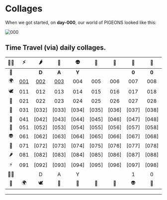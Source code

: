 # Collages

When we got started, on **day-000**, our world of PIGEONS looked like this:

![000](/_assets/_collages/day-000-pigeons-collage.jpeg)


## Time Travel (via) daily collages.
| 🧟‍♀️ | ⚡️ | 🌶 | 🔫 | 👽 | 📿 | 👑 | 🦌 | 💸 | 🕊 | 🌍 | 🗽 |
|:--:|:--:|:--:|:--:|:--:|:--:|:--:|:--:|:--:|:--:|:--:|:--:|
| 🗽 |   | **D** | **A** | **Y** |   |   | **0** | **0** | **0** |   | 🧟‍♀️ |
| 🌍 | [001] | [002] | [003] | 004 | 005 | 006 | 007 | 008 | 009 | 010 | ⚡️ |
| 🕊 | 011 | 012 | 013 | 014 | 015 | 016 | 017 | 018 | 019 | 020 | 🌶 |
| 💸 | 021 | 022 | 023 | 024 | 025 | 026 | 027 | 028 | 029 | 030 | 🔫 |
| 🦌 | 031 | [032] | [033] | [034] | [035] | [036] | [037] | [038] | [039] | [040] | 👽 |
| 👑 | 041 | [042] | [043] | [044] | [045] | [046] | [047] | [048] | [049] | [050] | 📿 |
| 📿 | 051 | [052] | [053] | [054] | [055] | [056] | [057] | [058] | [059] | [060] | 👑 |
| 👽 | 061 | [062] | [063] | [064] | [065] | [066] | [067] | [068] | [069] | [070] | 🦌 |
| 🔫 | 071 | [072] | [073] | [074] | [075] | [076] | [077] | [078] | [079] | [080] | 💸 |
| 🌶 | 081 | [082] | [083] | [084] | [085] | [086] | [087] | [088] | [089] | [090] | 🕊 |
| ⚡️ | 091 | [092] | [093] | [094] | [095] | [096] | [097] | [098] | [099] | [100] | 🌍 |
| 🧟‍♀️ |   | D | A | Y |   |   | 1 | 0 | 0 |   | 🗽 |
| 🗽 | 🌍 | 🕊 | 💸 | 🦌 | 👑 | 📿 | 👽 | 🔫 | 🌶 | ⚡️ | 🧟‍♀️ |


---


[000]: https://www.pigeons.monster/_assets/_collages/day-000-pigeons-collage.jpeg
[001]: https://www.pigeons.monster/_assets/_collages/day-001-pigeons-collage.jpeg
[002]: https://www.pigeons.monster/_assets/_collages/day-002-pigeons-collage.jpeg
[003]: https://www.pigeons.monster/_assets/_collages/day-003-pigeons-collage.jpeg
[004]: https://www.pigeons.monster/_assets/_collages/day-004-pigeons-collage.jpeg
[005]: https://www.pigeons.monster/_assets/_collages/day-005-pigeons-collage.jpeg
[006]: https://www.pigeons.monster/_assets/_collages/day-006-pigeons-collage.jpeg
[007]: https://www.pigeons.monster/_assets/_collages/day-007-pigeons-collage.jpeg
[008]: https://www.pigeons.monster/_assets/_collages/day-008-pigeons-collage.jpeg
[009]: https://www.pigeons.monster/_assets/_collages/day-009-pigeons-collage.jpeg
[010]: https://www.pigeons.monster/_assets/_collages/day-010-pigeons-collage.jpeg



[❓]: https://www.pigeons.monster/variants#0-unrevealed
[🧟‍♀️]: https://www.pigeons.monster/variants#1-brainwash-victim
[⚡️]: https://www.pigeons.monster/variants#2-curb-value
[🌶]: https://www.pigeons.monster/variants#3-detox
[🔫]: https://www.pigeons.monster/variants#4-galaxy-blaster
[👽]: https://www.pigeons.monster/variants#5-hello-my-name-is
[📿]: https://www.pigeons.monster/variants#6-holy-rosary
[👑]: https://www.pigeons.monster/variants#7-king-baby
[🦌]: https://www.pigeons.monster/variants#8-moose-sighting
[💸]: https://www.pigeons.monster/variants#9-pay-me
[🕊]: https://www.pigeons.monster/variants#10-rest-in-peace
[🌍]: https://www.pigeons.monster/variants#11-unfuck-the-world
[🗽]: https://www.pigeons.monster/variants#12-zoo-york
[.]: https://www.pigeons.monster/variants#0-unrevealed